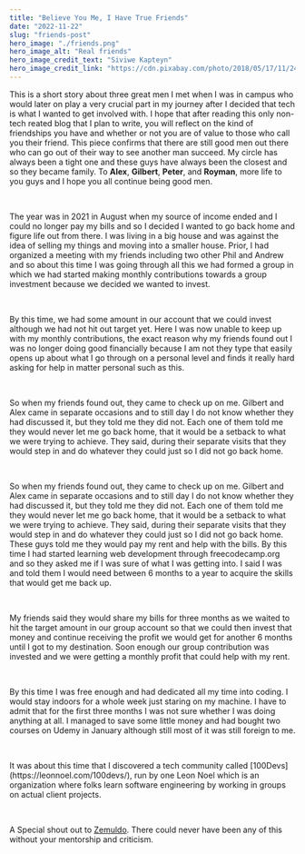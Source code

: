 ```yaml
---
title: "Believe You Me, I Have True Friends"
date: "2022-11-22"
slug: "friends-post"
hero_image: "./friends.png"
hero_image_alt: "Real friends"
hero_image_credit_text: "Siviwe Kapteyn"
hero_image_credit_link: "https://cdn.pixabay.com/photo/2018/05/17/11/24/friends-3408314_960_720.jpg"
---
```


This is a short story about three great men I met when I was in campus who would later on play a very crucial part in my journey after I decided that tech is what I wanted to get involved with. I hope that after reading this only non-tech reated blog that I plan to write, you will reflect on the kind of friendships you have and whether or not you are of value to those who call you their friend. This piece confirms that there are still good men out there who can go out of their way to see another man succeed. My circle has always been a tight one and these guys have always been the closest and so they became family. To **Alex**, **Gilbert**,
**Peter**, and **Royman**, more life to you guys and I hope you all continue being good men.

<br />

<p>
  The year was in 2021 in August when my source of income ended and I could no
  longer pay my bills and so I decided I wanted to go back home and figure life
  out from there. I was living in a big house and was against the idea of
  selling my things and moving into a smaller house. Prior, I had organized a
  meeting with my friends including two other Phil and Andrew and so about this
  time I was going through all this we had formed a group in which we had
  started making monthly contributions towards a group investment because we
  decided we wanted to invest.
</p>
<br />
<p>
  By this time, we had some amount in our account that we could invest although
  we had not hit out target yet. Here I was now unable to keep up with my
  monthly contributions, the exact reason why my friends found out I was no
  longer doing good financially because I am not they type that easily opens up
  about what I go through on a personal level and finds it really hard asking
  for help in matter personal such as this.
</p>
<br />

<p>
  So when my friends found out, they came to check up on me. Gilbert and Alex
  came in separate occasions and to still day I do not know whether they had
  discussed it, but they told me they did not. Each one of them told me they
  would never let me go back home, that it would be a setback to what we were
  trying to achieve. They said, during their separate visits that they would
  step in and do whatever they could just so I did not go back home.
</p>
<br />
<p>
  So when my friends found out, they came to check up on me. Gilbert and Alex
  came in separate occasions and to still day I do not know whether they had
  discussed it, but they told me they did not. Each one of them told me they
  would never let me go back home, that it would be a setback to what we were
  trying to achieve. They said, during their separate visits that they would
  step in and do whatever they could just so I did not go back home. These guys
  told me they would pay my rent and help with the bills. By this time I had
  started learning web development through freecodecamp.org and so they asked me
  if I was sure of what I was getting into. I said I was and told them I would
  need between 6 months to a year to acquire the skills that would get me back
  up.
</p>
<br />
<p width="100">
  My friends said they would share my bills for three months as we waited to hit
  the target amount in our group account so that we could then invest that money
  and continue receiving the profit we would get for another 6 months until I
  got to my destination. Soon enough our group contribution was invested and we
  were getting a monthly profit that could help with my rent.
</p>
<br />
<p>
  By this time I was free enough and had dedicated all my time into coding. I
  would stay indoors for a whole week just staring on my machine. I have to
  admit that for the first three months I was not sure whether I was doing
  anything at all. I managed to save some little money and had bought two
  courses on Udemy in January although still most of it was still foreign to me.
</p>
<br />
<p>
  It was about this time that I discovered a tech community called
  [100Devs](https://leonnoel.com/100devs/), run by one Leon Noel which is an
  organization where folks learn software engineering by working in groups on
  actual client projects.
</p>
<br />

A Special shout out to [Zemuldo](https://zemuldo.com/). There could never have been any of this without your mentorship and criticism.

<br />
